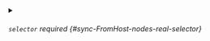 

<PartialEnabled />


<PartialSynclabelstaints />


<PartialClearimagestatus />



<details className="config-field" data-expandable="true">
<summary>

###### `selector` <span className="config-field-required" data-required="false">required</span> <span className="config-field-type"></span> <span className="config-field-default"></span> <span className="config-field-enum"></span> {#sync-FromHost-nodes-real-selector}



</summary>

<PartialSelectorreference />


</details>
